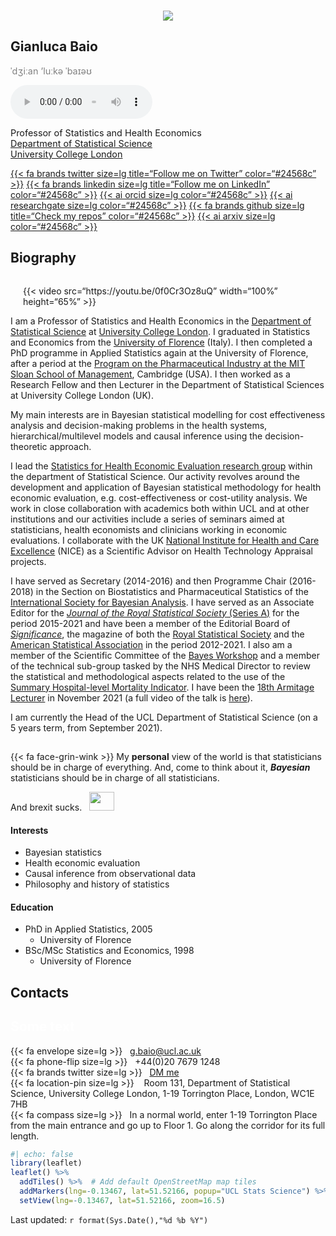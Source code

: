 ::::: {.grid}
::: {.g-col-12 .g-col-md-3}
### 

<center>
<img class="img-round" src="media/img/avatar.jpg">
</center>

## Gianluca Baio

<span style="color:grey;font-size:.9rem;">ˈdʒiːan 'luːkə ˈbaɪəʊ</span>

<p><span><audio controls style="width: 45%; margin-bottom: 0px">
<source src="./media/say-my-name.mp3" type="audio/mp3">
</audio>
</span></p>

<span style="font-size:.9rem;">
Professor of Statistics and Health Economics    
[Department of Statistical Science]()    
[University College London]()
</span>

[{{< fa brands twitter size=lg title="Follow me on Twitter" color="#24568c" >}}](https://twitter.com/gianlubaio)
[{{< fa brands linkedin size=lg title="Follow me on LinkedIn" color="#24568c" >}}](https://www.linkedin.com/in/gianluca-baio-b893879/)
[{{< ai orcid size=lg color="#24568c" >}}](https://orcid.org/0000-0003-4314-2570)
[{{< ai researchgate size=lg color="#24568c" >}}](https://www.researchgate.net/profile/Gianluca_Baio)
[{{< fa brands github size=lg title="Check my repos" color="#24568c" >}}](https://github.com/giabaio)
[{{< ai arxiv size=lg color="#24568c"  >}}](https://arxiv.org/a/baio_g_1.html)
:::

:::: {.g-col-12 .g-col-md-9}
# Biography

<div style="float: right;margin-left: 20px;margin-top: 0px;margin-bottom:0px;">
{{< video src="https://youtu.be/0f0Cr3Oz8uQ" width="100%" height="65%" >}}
</div>

I am a Professor of Statistics and Health Economics in the [Department of Statistical Science](https://www.ucl.ac.uk/statistics/) at [University College London](https://www.ucl.ac.uk/). I graduated in Statistics and Economics from the [University of Florence](https://www.disia.unifi.it/) (Italy). I then completed a PhD programme in Applied Statistics again at the University of Florence, after a period at the [Program on the Pharmaceutical Industry at the MIT Sloan School of Management](http://web.mit.edu/popi/), Cambridge (USA). I then worked as a Research Fellow and then Lecturer in the Department of Statistical Sciences at University College London (UK). 

My main interests are in Bayesian statistical modelling for cost effectiveness analysis and decision-making problems in the health systems, hierarchical/multilevel models and causal inference using the decision-theoretic approach. 

I lead the [Statistics for Health Economic Evaluation research group](https://egon.stats.ucl.ac.uk/research/statistics-health-economics/) within the department of Statistical Science. Our activity revolves around the development and application of Bayesian statistical methodology for health economic evaluation, e.g. cost-effectiveness or cost-utility analysis. We work in close collaboration with academics both within UCL and at other institutions and our activities include a series of seminars aimed at statisticians, health economists and clinicians working in economic evaluations. I collaborate with the UK [National Institute for Health and Care Excellence](https://www.nice.org.uk/) (NICE) as a Scientific Advisor on Health Technology Appraisal projects.

I have served as Secretary (2014-2016) and then Programme Chair (2016-2018) in the Section on Biostatistics and Pharmaceutical Statistics of the [International Society for Bayesian Analysis](https://bayesian.org/sectionschapters/biostatistics-and-pharmaceutical-statistics/). I have served as an Associate Editor for the [_Journal of the Royal Statistical Society_ (Series A)](https://rss.pericles-prod.literatumonline.com/journal/1467985X) for the period 2015-2021 and have been a member of the Editorial Board of [_Significance_](https://www.significancemagazine.com/), the magazine of both the [Royal Statistical Society](https://www.rss.org.uk) and the [American Statistical Association](http://www.amstat.org/) in the period 2012-2021. I also am a member of the Scientific Committee of the [Bayes Workshop](http://www.bayes-pharma.org/) and a member of the technical sub-group tasked by the NHS Medical Director to review the statistical and methodological aspects related to the use of the [Summary Hospital-level Mortality Indicator](https://digital.nhs.uk/data-and-information/publications/ci-hub/summary-hospital-level-mortality-indicator-shmi). I have been the [18th Armitage Lecturer](https://www.mrc-bsu.cam.ac.uk/news-and-events/armitage-lectureships-and-workshops/18th-armitage-lecture-and-workshop/) in November 2021 (a full video of the talk is [here](https://www.youtube.com/watch?v=Yldk-QNknDc)).

I am currently the Head of the UCL Department of Statistical Science (on a 5 years term, from September 2021).

::: {.callout-wink}
##

{{< fa face-grin-wink >}} My **personal** view of the world is that statisticians should be in charge of everything. And, come to think about it, ***Bayesian*** statisticians should be in charge of all statisticians.

And brexit sucks. &nbsp; ![](media/img/EU.jpg){width="40px" height="30px"}
:::
::::

::: {.g-col-12 .g-col-md-4 .g-start-md-4}
#### Interests

- Bayesian statistics
- Health economic evaluation
- Causal inference from observational data
- Philosophy and history of statistics
:::

:::: {.g-col-12 .g-col-md-4}
#### Education

::: {.education}
- PhD in Applied Statistics, 2005   
   - University of Florence
   
- BSc/MSc Statistics and Economics, 1998   
   - University of Florence
:::
::::

::: {.g-col-12 .g-col-md-3}

## Contacts
:::

::: {.g-col-12 .g-col-md-9}
## [Some text]{style="color:white;"} 

{{< fa envelope size=lg >}} &nbsp; [g.baio@ucl.ac.uk](mailto:g.baio@ucl.ac.uk)    
{{< fa phone-flip size=lg >}} &nbsp; +44(0)20 7679 1248    
{{< fa brands twitter size=lg >}} &nbsp; [DM me](https://twitter.com/gianlubaio)    
{{< fa location-pin size=lg >}} &nbsp;&nbsp; Room 131, Department of Statistical Science, University College London, 1-19 Torrington Place, London, WC1E 7HB    
{{< fa compass size=lg >}} &nbsp; In a normal world, enter 1-19 Torrington Place from the main entrance and go up to Floor 1. Go along the corridor for its full length.    


```r
#| echo: false
library(leaflet)
leaflet() %>%
  addTiles() %>%  # Add default OpenStreetMap map tiles
  addMarkers(lng=-0.13467, lat=51.52166, popup="UCL Stats Science") %>% 
  setView(lng=-0.13467, lat=51.52166, zoom=16.5)
```
:::

:::: {.g-col-12}
::: {.last-updated}
Last updated: `r format(Sys.Date(),"%d %b %Y")`
:::
::::


:::::

